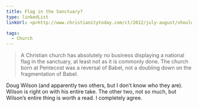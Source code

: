 ```yaml
---
title: Flag in the Sanctuary?
type: linkedList
linkUrl: <p>http://www.christianitytoday.com/ct/2012/july-august/should-churches-display-the-american-flag.html</p>

tags:
  - Church
---
```


> A Christian church has absolutely no business displaying a national flag in the sanctuary, at least not as it is commonly done. The church born at Pentecost was a reversal of Babel, not a doubling down on the fragmentation of Babel.

Doug Wilson (and apparently two others, but I don’t know who they are). Wilson is right on with his entire take. The other two, not so much, but Wilson’s entire thing is worth a read. I completely agree.
